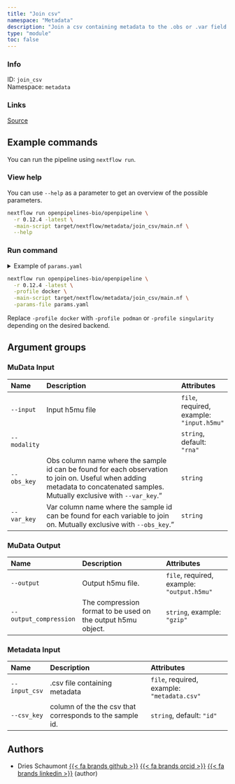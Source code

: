 ```yaml
---
title: "Join csv"
namespace: "Metadata"
description: "Join a csv containing metadata to the .obs or .var field of a mudata file."
type: "module"
toc: false
---
```


::: {.column-margin}

### Info

ID: `join_csv`  
Namespace: `metadata`

### Links
[Source](https://github.com/openpipelines-bio/openpipeline/blob/0.12.4/./src/metadata/join_csv){.btn-action .btn-sm .btn-info .btn role="button"}

:::



## Example commands

You can run the pipeline using `nextflow run`.

### View help

You can use `--help` as a parameter to get an overview of the possible parameters.

```bash
nextflow run openpipelines-bio/openpipeline \
  -r 0.12.4 -latest \
  -main-script target/nextflow/metadata/join_csv/main.nf \
  --help
```

### Run command

<details>
<summary>Example of `params.yaml`</summary>
```yaml
# MuData Input
input: # please fill in - example: "input.h5mu"
modality: "rna"
# obs_key: "foo"
# var_key: "foo"

# MuData Output
# output: "$id.$key.output.h5mu"
# output_compression: "gzip"

# Metadata Input
input_csv: # please fill in - example: "metadata.csv"
csv_key: "id"

# Nextflow input-output arguments
publish_dir: # please fill in - example: "output/"
# param_list: "my_params.yaml"
```
</details>

```bash
nextflow run openpipelines-bio/openpipeline \
  -r 0.12.4 -latest \
  -profile docker \
  -main-script target/nextflow/metadata/join_csv/main.nf \
  -params-file params.yaml
```

:::{.callout-note}
Replace `-profile docker` with `-profile podman` or `-profile singularity` depending on the desired backend.
:::

## Argument groups

### MuData Input

|Name         |Description                                                                                                                                                                  |Attributes                                |
|:------------|:----------------------------------------------------------------------------------------------------------------------------------------------------------------------------|:-----------------------------------------|
|`--input`    |Input h5mu file                                                                                                                                                              |`file`, required, example: `"input.h5mu"` |
|`--modality` |                                                                                                                                                                             |`string`, default: `"rna"`                |
|`--obs_key`  |Obs column name where the sample id can be found for each observation to join on. Useful when adding metadata to concatenated samples. Mutually exclusive with `--var_key`." |`string`                                  |
|`--var_key`  |Var column name where the sample id can be found for each variable to join on. Mutually exclusive with `--obs_key`."                                                         |`string`                                  |


### MuData Output

|Name                   |Description                                                  |Attributes                                 |
|:----------------------|:------------------------------------------------------------|:------------------------------------------|
|`--output`             |Output h5mu file.                                            |`file`, required, example: `"output.h5mu"` |
|`--output_compression` |The compression format to be used on the output h5mu object. |`string`, example: `"gzip"`                |


### Metadata Input

|Name          |Description                                              |Attributes                                  |
|:-------------|:--------------------------------------------------------|:-------------------------------------------|
|`--input_csv` |.csv file containing metadata                            |`file`, required, example: `"metadata.csv"` |
|`--csv_key`   |column of the the csv that corresponds to the sample id. |`string`, default: `"id"`                   |

## Authors


  * Dries Schaumont [{{< fa brands github >}}](https://github.com/DriesSchaumont) [{{< fa brands orcid >}}](https://orcid.org/0000-0002-4389-0440) [{{< fa brands linkedin >}}](https://linkedin.com/in/dries-schaumont) (author)
